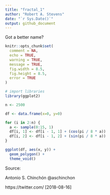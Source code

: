 ```yaml
---
title: "fractal_1"
author: "Robert A. Stevens"
date: "`r Sys.Date()`"
output: github_document
---
```


Got a better name?

```r
knitr::opts_chunk$set(
  comment = NA, 
  echo = TRUE, 
  warning = TRUE, 
  message = TRUE, 
  fig.width = 8.5, 
  fig.height = 8.5,
  error = TRUE
)
```

```r
# import libraries
library(ggplot2)
```

```r
n <- 2500

df <- data.frame(x=0, y=0)

for (i in 2:n) {
  a <- sample(0:15, 1)
  df[i, 1] <- df[i - 1, 1] + (cos(pi / 8 * a))
  df[i, 2] <- df[i - 1, 2] + (sin(pi / 8 * a))
}

ggplot(df, aes(x, y)) +
  geom_polygon() +
  theme_void()
```

Source: 

Antonio S. Chinchón @aschinchon

https://twitter.com/ [2018-08-16]
